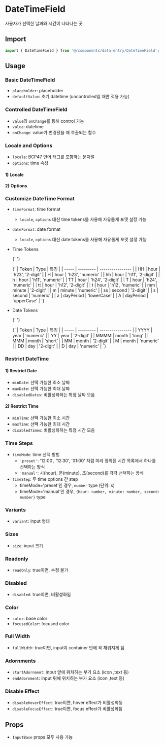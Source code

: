 
<Meta of={DateTimeFieldStories} />

# DateTimeField

사용자가 선택한 날짜와 시간이 나타나는 곳

## Import

```js
import { DateTimeField } from '@/components/data-entry/DateTimeField';
```

## Usage

### Basic DateTimeField

- `placeholder`: placeholder
- `defaultValue`: 초기 datetime (uncontrolled일 때만 적용 가능)

<Canvas of={DateTimeFieldStories.BasicDateTimeField} />

### Controlled DateTimeField

- `value`와 `onChange`를 통해 control 가능
- `value`: datetime
- `onChange`: value가 변경됐을 때 호출되는 함수

<Canvas of={DateTimeFieldStories.ControlledDateTimeField} />

### Locale and Options

- `locale`: BCP47 언어 태그를 포함하는 문자열
- `options`: time 속성

#### 1) Locale

<Canvas of={DateTimeFieldStories.Locale} />

#### 2) Options

<Canvas of={DateTimeFieldStories.Options} />

### Customize DateTime Format

- `timeFormat`: time format

  - `locale`, `options` 대신 time tokens를 사용해 자유롭게 포맷 설정 가능

- `dateFormat`: date format

  - `locale`, `options` 대신 date tokens를 사용해 자유롭게 포맷 설정 가능

- Time Tokens

  {' '}

  <Markdown>
    {`
  | Token | Type | 특징 | 
  | ----- | --------- | ---------------- | 
  | HH | hour | 'h23', '2-digit' | 
  | H | hour | 'h23', 'numeric' | 
  | hh | hour | 'h11', '2-digit' | 
  | h | hour | 'h11', 'numeric' | 
  | TT | hour | 'h24', '2-digit' | 
  | T | hour | 'h24', 'numeric' | 
  | tt | hour | 'h12', '2-digit' | 
  | t | hour | 'h12', 'numeric' | 
  | mm | minute | '2-digit' | 
  | m | minute | 'numeric' | 
  | ss | second | '2-digit' | 
  | s | second | 'numeric' | 
  | a | dayPeriod | 'lowerCase' | 
  | A | dayPeriod | 'upperCase' |
  `}
  </Markdown>

- Date Tokens

  {' '}

  <Markdown>
    {`
  | Token | Type | 특징 | 
  | ----- | --------- | ---------------- | 
  | YYYY | year | 'numeric' | 
  | YY | year | '2-digit' | 
  | MMMM | month | 'long' | 
  | MMM | month | 'short' | 
  | MM | month | '2-digit' | 
  | M | month | 'numeric' | 
  | DD | day | '2-digit' | 
  | D | day | 'numeric' | 
  `}
  </Markdown>

<Canvas of={DateTimeFieldStories.CustomizeDateTimeFormat} />

### Restrict DateTime

#### 1) Restrict Date

- `minDate`: 선택 가능한 최소 날짜
- `maxDate`: 선택 가능한 최대 날짜
- `disabledDates`: 비활성화하는 특정 날짜 모음

<Canvas of={DateTimeFieldStories.RestrictDate} />

#### 2) Restrict Time

- `minTime`: 선택 가능한 최소 시간
- `maxTime`: 선택 가능한 최대 시간
- `disabledTimes`: 비활성화하는 특정 시간 모음

<Canvas of={DateTimeFieldStories.RestrictTime} />

### Time Steps

- `timeMode`: time 선택 방법
  - `'preset'`: '12:00', '12:30', '01:00' 처럼 미리 정의된 시간 목록에서 하나를 선택하는 방식
  - `'manual'`: 시(hour), 분(minute), 초(second)를 각각 선택하는 방식
- `timeStep`: 두 time options 간 step
  - timeMode='preset'인 경우, `number` type (단위: s)
  - timeMode='manual'인 경우, `{hour: number, minute: number, second: number}` type

<Canvas of={DateTimeFieldStories.TimeSteps} />

### Variants

- `variant`: input 형태

<Canvas of={DateTimeFieldStories.Variants} />

### Sizes

- `size`: input 크기

<Canvas of={DateTimeFieldStories.Sizes} />

### Readonly

- `readOnly`: true이면, 수정 불가

<Canvas of={DateTimeFieldStories.Readonly} />

### Disabled

- `disabled`: true이면, 비활성화됨

<Canvas of={DateTimeFieldStories.Disabled} />

### Color

- `color`: base color
- `focusedColor`: focused color

<Canvas of={DateTimeFieldStories.Color} />

### Full Width

- `fullWidth`: true이면, input이 container 안에 꽉 채워지게 됨

<Canvas of={DateTimeFieldStories.FullWidth} />

### Adornments

- `startAdornment`: input 앞에 위치하는 부가 요소 (icon ,text 등)
- `endAdornment`: input 뒤에 위치하는 부가 요소 (icon ,text 등)

<Canvas of={DateTimeFieldStories.Adornments} />

### Disable Effect

- `disableHoverEffect`: true이면, hover effect가 비활성화됨
- `disableFocusEffect`: true이면, focus effect가 비활성화됨

<Canvas of={DateTimeFieldStories.DisableEffect} />

## Props

- `InputBase` props 모두 사용 가능

<ArgTypes of={DateTimeFieldStories} sort="alpha" />
